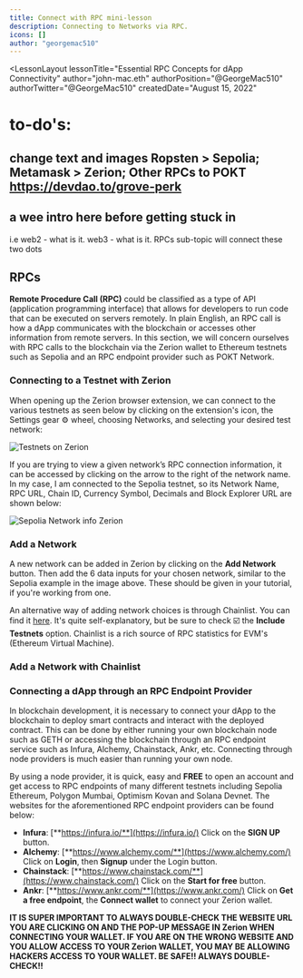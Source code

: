 ```yaml
---
title: Connect with RPC mini-lesson
description: Connecting to Networks via RPC.
icons: []
author: "georgemac510"
---
```



<LessonLayout
   lessonTitle="Essential RPC Concepts for dApp Connectivity" 
   author="john-mac.eth"
   authorPosition="@GeorgeMac510"
   authorTwitter="@GeorgeMac510"
   createdDate="August 15, 2022"
>

# to-do's:

## change text and images Ropsten > Sepolia; Metamask > Zerion; Other RPCs to POKT https://devdao.to/grove-perk

## a wee intro here before getting stuck in

i.e web2 - what is it. web3 - what is it. RPCs sub-topic will connect these two dots

## RPCs

**Remote Procedure Call (RPC)** could be classified as a type of API
(application programming interface) that allows for developers to run code that
can be executed on servers remotely. In plain English, an RPC call is how a dApp
communicates with the blockchain or accesses other information from remote
servers. In this section, we will concern ourselves with RPC calls to the
blockchain via the Zerion wallet to Ethereum testnets such as Sepolia and an RPC
endpoint provider such as POKT Network.

### Connecting to a Testnet with Zerion

When opening up the Zerion browser extension, we can connect to the various
testnets as seen below by clicking on the extension's icon, the Settings gear ⚙️ wheel, choosing Networks, and selecting your desired
test network:

![Testnets on Zerion](/assets/lessons/connect-with-rpc/test-networks-zerion.png)

If you are trying to view a given network’s RPC connection information, it can be accessed by clicking on the arrow to the right of the network name. In
my case, I am connected to the Sepolia testnet, so its Network Name, RPC URL, Chain ID,
Currency Symbol, Decimals and Block Explorer URL are shown below:

![Sepolia Network info Zerion](/assets/lessons/connect-with-rpc/sepolia-network-info-zerion.png)

### Add a Network

A new network can be added in Zerion by clicking on the **Add Network**
button. Then add the 6 data inputs for your chosen network, similar to the Sepolia example in the image above. These should be given in your tutorial, if you're working from one.

An alternative way of adding network choices is through Chainlist. You can find it [here](https://chainlist.org/). It's quite self-explanatory, but be sure to check ☑️ the **Include Testnets** option. Chainlist is a rich source of RPC statistics for EVM's (Ethereum Virtual Machine).

### Add a Network with Chainlist

### Connecting a dApp through an RPC Endpoint Provider

In blockchain development, it is necessary to connect your dApp to the
blockchain to deploy smart contracts and interact with the deployed contract.
This can be done by either running your own blockchain node such as GETH or
accessing the blockchain through an RPC endpoint service such as Infura,
Alchemy, Chainstack, Ankr, etc. Connecting through node providers is much easier
than running your own node.

By using a node provider, it is quick, easy and
**FREE** to open an account and get access to RPC endpoints of many different
testnets including Sepolia Ethereum, Polygon Mumbai, Optimism Kovan and Solana
Devnet. The websites for the aforementioned RPC endpoint providers can be found
below:

- **Infura**: [**https://infura.io/**](https://infura.io/) Click on the **SIGN
  UP** button.
- **Alchemy**: [**https://www.alchemy.com/**](https://www.alchemy.com/) Click on
  **Login**, then **Signup** under the Login button.
- **Chainstack**: [**https://www.chainstack.com/**](https://www.chainstack.com/)
  Click on the **Start for free** button.
- **Ankr**: [**https://www.ankr.com/**](https://www.ankr.com/) Click on **Get a
  free endpoint**, the **Connect wallet** to connect your Zerion wallet.

**IT IS SUPER IMPORTANT TO ALWAYS DOUBLE-CHECK THE WEBSITE URL YOU ARE CLICKING
ON AND THE POP-UP MESSAGE IN Zerion WHEN CONNECTING YOUR WALLET. IF YOU ARE ON
THE WRONG WEBSITE AND YOU ALLOW ACCESS TO YOUR Zerion WALLET, YOU MAY BE
ALLOWING HACKERS ACCESS TO YOUR WALLET. BE SAFE!! ALWAYS DOUBLE-CHECK!!**

</LessonLayout>
